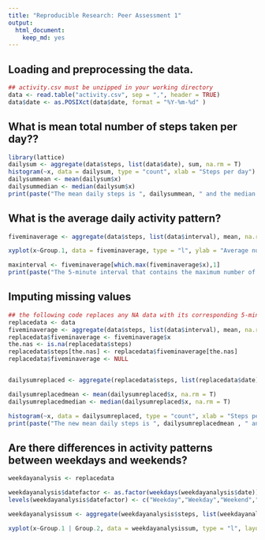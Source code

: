 ```yaml
---
title: "Reproducible Research: Peer Assessment 1"
output: 
  html_document:
    keep_md: yes
---
```



## Loading and preprocessing the data.
```r
## activity.csv must be unzipped in your working directory
data <- read.table("activity.csv", sep = ",", header = TRUE)
data$date <- as.POSIXct(data$date, format = "%Y-%m-%d" )
```

## What is mean total number of steps taken per day??
```r
library(lattice)
dailysum <- aggregate(data$steps, list(data$date), sum, na.rm = T)
histogram(~x, data = dailysum, type = "count", xlab = "Steps per day")
dailysummean <- mean(dailysum$x)
dailysummedian <- median(dailysum$x)
print(paste("The mean daily steps is ", dailysummean, " and the median daily steps is ", dailysummedian))
```



## What is the average daily activity pattern?
```r
fiveminaverage <- aggregate(data$steps, list(data$interval), mean, na.rm= T)

xyplot(x~Group.1, data = fiveminaverage, type = "l", ylab = "Average number of steps taken", xlab = "5-minute interval")

maxinterval <- fiveminaverage[which.max(fiveminaverage$x),1]
print(paste("The 5-minute interval that contains the maximum number of steps is ",maxinterval))
```

## Imputing missing values
```r
## the following code replaces any NA data with its corresponding 5-minute interval average 
replacedata <- data
fiveminaverage <- aggregate(data$steps, list(data$interval), mean, na.rm= T)
replacedata$fiveminaverage <- fiveminaverage$x
the.nas <- is.na(replacedata$steps)
replacedata$steps[the.nas] <- replacedata$fiveminaverage[the.nas]
replacedata$fiveminaverage <- NULL


dailysumreplaced <- aggregate(replacedata$steps, list(replacedata$date), sum)

dailysumreplacedmean <- mean(dailysumreplaced$x, na.rm = T)
dailysumreplacedmedian <- median(dailysumreplaced$x, na.rm = T)

histogram(~x, data = dailysumreplaced, type = "count", xlab = "Steps per day")
print(paste("The new mean daily steps is ", dailysumreplacedmean , " and the median daily steps is ", dailysumreplacedmedian) ) 
```

## Are there differences in activity patterns between weekdays and weekends?

```r
weekdayanalysis <- replacedata

weekdayanalysis$datefactor <- as.factor(weekdays(weekdayanalysis$date))
levels(weekdayanalysis$datefactor) <- c("Weekday","Weekday","Weekend","Weekend","Weekday","Weekday","Weekday")

weekdayanalysissum <- aggregate(weekdayanalysis$steps, list(weekdayanalysis$interval,weekdayanalysis$datefactor), mean)

xyplot(x~Group.1 | Group.2, data = weekdayanalysissum, type = "l", layout = c(1,2), xlab = "5-minute interval", ylab = "average steps per day")
```
